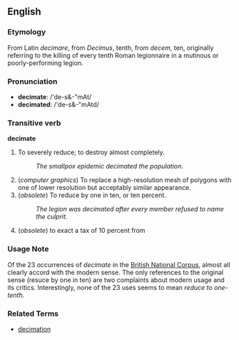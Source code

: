 ==English==

===Etymology===
From Latin ''decimare'', from ''Decimus'', tenth, from ''decem'', ten, originally referring to the killing of every tenth Roman legionnaire in a mutinous or poorly-performing legion.

===Pronunciation===
*'''decimate''': /'de-s&-"mAt/
*'''decimated''': /'de-s&-"mAtd/

===Transitive verb===
'''decimate'''

# To severely reduce;  to destroy almost completely.
#: ''The smallpox epidemic decimated the population.''
# (''computer graphics'') To replace a high-resolution mesh of polygons with one of lower resolution but acceptably similar appearance.
# (''obsolete'') To reduce by one in ten, or ten percent.
#: ''The legion was decimated after every member refused to name the culprit.''
# (''obsolete'') to exact a tax of 10 percent from 

===Usage Note===
Of the 23 occurrences of ''decimate'' in the [http://sara.natcorp.ox.ac.uk/cgi-bin/saraWeb?qy=decimate British National Corpus], almost all clearly accord with the modern sense.  The only references to the original sense (resuce by one in ten) are two complaints about modern usage and its critics.  Interestingly, none of the 23 uses seems to mean ''reduce to one-tenth''.

===Related Terms===
*[[decimation]]